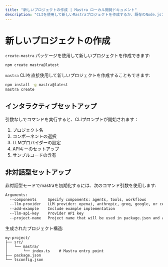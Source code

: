 ```yaml
---
title: "新しいプロジェクトの作成 | Mastra ローカル開発ドキュメント"
description: "CLIを使用して新しいMastraプロジェクトを作成するか、既存のNode.jsアプリケーションにMastraを追加します"
---
```


# 新しいプロジェクトの作成

`create-mastra` パッケージを使用して新しいプロジェクトを作成できます:

```bash npm2yarn copy
npm create mastra@latest 
```

`mastra` CLIを直接使用して新しいプロジェクトを作成することもできます:

```bash npm2yarn copy
npm install -g mastra@latest 
mastra create
```

## インタラクティブセットアップ

引数なしでコマンドを実行すると、CLIプロンプトが開始されます：

1. プロジェクト名
1. コンポーネントの選択
2. LLMプロバイダーの設定
3. APIキーのセットアップ
4. サンプルコードの含有

## 非対話型セットアップ

非対話型モードでmastraを初期化するには、次のコマンド引数を使用します:

```bash
Arguments:
  --components     Specify components: agents, tools, workflows
  --llm-provider   LLM provider: openai, anthropic, groq, google, or cerebras
  --add-example    Include example implementation
  --llm-api-key    Provider API key
  --project-name   Project name that will be used in package.json and as the project directory name
```



生成されたプロジェクト構造:
```
my-project/
├── src/
│   └── mastra/
│       └── index.ts    # Mastra entry point
├── package.json
└── tsconfig.json
```
